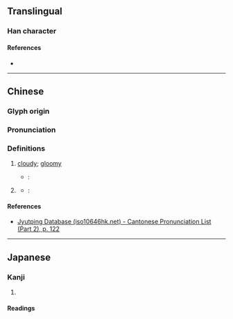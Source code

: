 {{character info/new}}
==Translingual==

===Han character===
{{Han char|rn=72|rad=日|as=05|sn=9|four=|canj=ADJ|ids=⿰日末}}

====References====
* {{Han ref|kx=0493.150|dkj=13848|dj=0857.030|hdz=21497.020|uh=6629|ud=26153}}

----

==Chinese==
{{zh-forms}}

===Glyph origin===
{{Han etym}}

===Pronunciation===
{{zh-pron
|m=mò
|c=mut6
|mc=y
|oc=y
|cat=
}}

===Definitions===
{{zh-hanzi}}

# {{zh-hg}} [[cloudy]]; [[gloomy]]
#* ''{{w|Jiyun}}'': {{lang|zh|'''昩'''，日中不明。}}
# {{zh-hg}} {{zh-alt-form|昧|[[star]]}}
#* ''{{w|Guangyun}}'': {{lang|zh|'''昩'''，星也。《易》曰，日中見'''昩'''。案《音義》云《字林》作[[昧]]，斗杓後星，王肅音[[妹]]。}}

====References====
* [http://www.iso10646hk.net/jp/document/download.jsp Jyutping Database (iso10646hk.net) - Cantonese Pronunciation List (Part 2), p. 122]

----

==Japanese==

===Kanji===
{{ja-kanji|grade=|rs=日05}}

# {{rfdef|ja|sort=日05}}

====Readings====
{{ja-readings
|goon=まち
|kanon=ばつ
|kun=くら-い
}}
